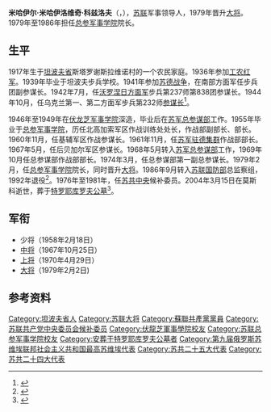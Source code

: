 {{family name hatnote|米哈伊洛维奇|[[科兹洛夫|科兹洛夫]]|lang=Eastern Slavic}}
{{Infobox military person
|name         = 米哈伊尔·科兹洛夫
|image        = Mikhail Kozlov.jpg
|caption      =
|birth_date   = {{OldStyleDate|1917年|11月5日|10月23日}}
|death_date   = {{death date and age|2004|3|15|1917|11|5}}
|birth_place  = [[俄羅斯共和國|俄羅斯共和國]][[坦波夫省|坦波夫省]]斯塔罗谢斯拉维诺
|death_place  = [[俄罗斯联邦|俄罗斯联邦]][[莫斯科|莫斯科]]
|allegiance   = {{flag|Soviet Union}}
|serviceyears = 1936年－1992年
|rank         = [[大将_(苏联)|大将]]（1979年）
|unit         =
|commands     =
|battles      = [[第二次世界大战|第二次世界大战]]
|awards       ={{{!}} style="background: transparent"
{{!}}{{列宁勋章}}{{!!}}{{列宁勋章}}{{!!}}{{十月革命勋章}}{{!!}}{{红旗勋章}}
{{!}}-
{{!}}{{红旗勋章}}{{!!}}{{二级博格丹·赫梅利尼茨基勋章}}{{!!}}{{三级博格丹·赫梅利尼茨基勋章}}{{!!}}{{亚历山大·涅夫斯基勋章 (苏联)}}
{{!}}-
{{!}}{{一级卫国战争勋章}}{{!!}}{{一级卫国战争勋章}}{{!!}}{{红星勋章}}{{!!}}{{红星勋章}}
{{!}}-
{{!}}{{红星勋章}}{{!!}}{{三级在苏联武装力量中为祖国服务勋章}}{{!!}}{{战功奖章}}{{!!}}{{纪念列宁诞辰一百周年奖章}}
{{!}}-
{{!}}{{卫国战争战胜德国奖章}}{{!!}}{{卫国战争胜利二十周年奖章}}{{!!}}{{卫国战争胜利三十周年奖章}}{{!!}}{{卫国战争胜利四十周年奖章}}
{{!}}-
{{!}}{{卫国战争胜利五十周年奖章}}{{!!}}{{朱可夫奖章}}{{!!}}{{莫斯科建城八百五十周年奖章}}{{!!}}{{攻克布达佩斯奖章}}  
{{!}}-
{{!}}{{解放布拉格奖章}}{{!!}}{{苏联武装力量老兵奖章}}{{!!}}{{巩固战斗友谊奖章 (苏联)}} {{!!}} {{苏维埃陆军海军三十周年奖章}}
{{!}}-
{{!}}{{苏联武装力量四十周年奖章}}{{!!}}{{苏联武装力量五十周年奖章}}{{!!}}{{苏联武装力量六十周年奖章}}{{!!}}{{苏联武装力量七十周年奖章}}
{{!}}}
}}
'''米哈伊尔·米哈伊洛维奇·科兹洛夫'''（{{lang-ru|Михаил Михайлович Козлов}}，{{bd|1917年|11月5日|2004年|3月15日|catIdx=Kozlov}}），[[苏联|苏联]]军事领导人，1979年晋升[[大将_(苏联)|大将]]。1979年至1986年担任[[苏联总参谋部军事学院|总参军事学院]]院长。
==生平==
1917年生于[[坦波夫省|坦波夫省]]斯塔罗谢斯拉维诺村的一个农民家庭。1936年参加[[苏联红军|工农红军]]。1939年毕业于坦波夫步兵学校。1941年参加[[苏德战争|苏德战争]]，在南部方面军任步兵团副参谋长。1942年7月，任[[沃罗涅日方面军|沃罗涅日方面军]]步兵第237师第838团参谋长。1944年10月，任乌克兰第一、第二方面军步兵第232师[[参谋长|参谋长]]<ref>{{cite book |title=Военная энциклопедия |date=1999 |publisher=Воениздат |isbn=5-203-01876-6 |edition=8 |language=ru}}</ref>。

1946年至1949年在[[伏龙芝军事学院|伏龙芝军事学院]]深造，毕业后在[[苏军总参谋部|苏军总参谋部]]工作。1955年毕业于[[苏联总参谋部军事学院|总参军事学院]]，历任北高加索军区作战训练处处长，作战部副部长、部长。1960年11月，任基辅军区作战参谋长。1961年11月，任[[苏军驻德集群|苏军驻德集群]]作战部部长。1967年5月，任后贝加尔军区参谋长。1968年5月转入[[苏军总参谋部|苏军总参谋部]]工作，1969年10月任总参谋部作战部部长。1974年3月，任总参谋部第一副总参谋长。1979年2月，任[[苏联总参谋部军事学院|总参军事学院]]院长，同时晋升[[大将_(苏联)|大将]]。1986年9月转入[[苏联国防部|苏联国防部]]总监察组，1992年退役<ref>{{cite web |title=Козлов, Михаил Михайлович |url=http://vagsh.mil.ru/O_VUZe/Nachalniki-akademii/item/2191/ |publisher=[[俄罗斯联邦国防部|Минобороны России]] |accessdate=2020-07-01 |language=ru}}</ref>。1976年至1981年，任[[苏共中央|苏共中央]]候补委员。2004年3月15日在莫斯科逝世，葬于[[特罗耶库罗夫公墓|特罗耶库罗夫公墓]]<ref>{{cite web |title=科兹洛夫之墓 |url=http://www.moscow-tombs.ru/2004/kozlov_mm.htm |publisher=莫斯科墓园 |accessdate=2020-07-01}}</ref>。
==军衔==
*少将（1958年2月18日）
*[[中将|中将]]（1967年10月25日）
*[[上将|上将]]（1970年4月29日）
*[[大将_(苏联)|大将]]（1979年2月2日)
==参考资料==
{{Reflist}}
{{蘇聯大將}}
{{Authority control}}
{{portal bar|苏联|军事|人物|第二次世界大战|冷战}}
{{DEFAULTSORT:Kozlov, Mikhail Mikhailovich}}
[[Category:坦波夫省人|Category:坦波夫省人]]
[[Category:苏联大将|Category:苏联大将]]
[[Category:蘇聯共產黨黨員|Category:蘇聯共產黨黨員]]
[[Category:苏联共产党中央委员会候补委员|Category:苏联共产党中央委员会候补委员]]
[[Category:伏龍芝軍事學院校友|Category:伏龍芝軍事學院校友]]
[[Category:苏联总参军事学院校友|Category:苏联总参军事学院校友]]
[[Category:安葬于特罗耶库罗夫公墓者|Category:安葬于特罗耶库罗夫公墓者]]
[[Category:第九届俄罗斯苏维埃联邦社会主义共和国最高苏维埃代表|Category:第九届俄罗斯苏维埃联邦社会主义共和国最高苏维埃代表]]
[[Category:苏共二十五大代表|Category:苏共二十五大代表]]
[[Category:苏共二十四大代表|Category:苏共二十四大代表]]